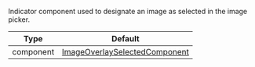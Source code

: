 Indicator component used to designate an image as selected in the image picker.

| Type      | Default                                                                                                                                                                                 |
| --------- | --------------------------------------------------------------------------------------------------------------------------------------------------------------------------------------- |
| component | [ImageOverlaySelectedComponent](https://github.com/GetStream/stream-chat-react-native/blob/master/package/src/components/AttachmentPicker/components/ImageOverlaySelectedComponent.tsx) |
